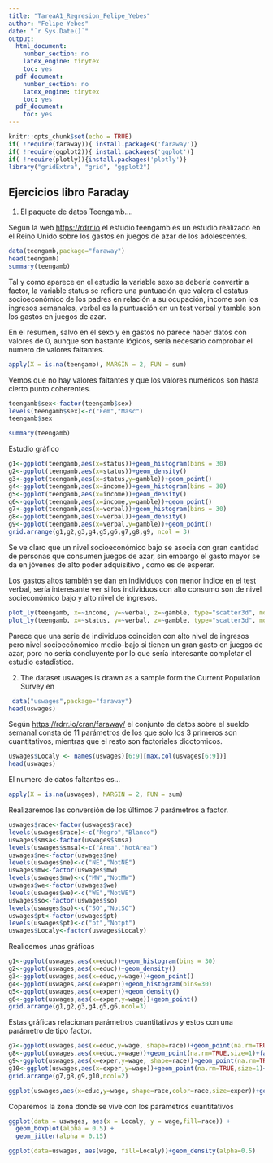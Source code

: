 ```yaml
---
title: "TareaA1_Regresion_Felipe_Yebes"
author: "Felipe Yebes"
date: "`r Sys.Date()`"
output:
  html_document:
    number_section: no
    latex_engine: tinytex
    toc: yes
  pdf document:
    number_section: no
    latex_engine: tinytex
    toc: yes
  pdf_document:
    toc: yes
---
```


```r
knitr::opts_chunk$set(echo = TRUE)
if( !require(faraway)){ install.packages('faraway')}
if( !require(ggplot2)){ install.packages('ggplot')}
if( !require(plotly)){install.packages('plotly')}
library("gridExtra", "grid", "ggplot2")
```

## Ejercicios libro Faraday

1.  El paquete de datos Teengamb....

Según la web <https://rdrr.io> el estudio teengamb es un estudio realizado en el Reino Unido sobre los gastos en juegos de azar de los adolescentes.

```r
data(teengamb,package="faraway")
head(teengamb)
summary(teengamb)
```

Tal y como aparece en el estudio la variable sexo se debería convertir a factor, la variable status se refiere una puntuación que valora el estatus socioeconómico de los padres en relación a su ocupación, income son los ingresos semanales, verbal es la puntuación en un test verbal y tamble son los gastos en juegos de azar.

En el resumen, salvo en el sexo y en gastos no parece haber datos con valores de 0, aunque son bastante lógicos, sería necesario comprobar el numero de valores faltantes.

```r
apply(X = is.na(teengamb), MARGIN = 2, FUN = sum)
```

Vemos que no hay valores faltantes y que los valores numéricos son hasta cierto punto coherentes.

```r
teengamb$sex<-factor(teengamb$sex)
levels(teengamb$sex)<-c("Fem","Masc")
teengamb$sex
```

```r
summary(teengamb)
```

Estudio gráfico

```r

g1<-ggplot(teengamb,aes(x=status))+geom_histogram(bins = 30)
g2<-ggplot(teengamb,aes(x=status))+geom_density()
g3<-ggplot(teengamb,aes(x=status,y=gamble))+geom_point()
g4<-ggplot(teengamb,aes(x=income))+geom_histogram(bins = 30)
g5<-ggplot(teengamb,aes(x=income))+geom_density()
g6<-ggplot(teengamb,aes(x=income,y=gamble))+geom_point()
g7<-ggplot(teengamb,aes(x=verbal))+geom_histogram(bins = 30)
g8<-ggplot(teengamb,aes(x=verbal))+geom_density()
g9<-ggplot(teengamb,aes(x=verbal,y=gamble))+geom_point()
grid.arrange(g1,g2,g3,g4,g5,g6,g7,g8,g9, ncol = 3)
```

Se ve claro que un nivel socioeconómico bajo se asocia con gran cantidad de personas que consumen juegos de azar, sin embargo el gasto mayor se da en jóvenes de alto poder adquisitivo , como es de esperar.

Los gastos altos también se dan en individuos con menor indice en el test verbal, sería interesante ver si los individuos con alto consumo son de nivel socieconómico bajo y alto nivel de ingresos.

```r

plot_ly(teengamb, x=~income, y=~verbal, z=~gamble, type="scatter3d", mode="markers", color=~gamble)
plot_ly(teengamb, x=~status, y=~verbal, z=~gamble, type="scatter3d", mode="markers", color=~gamble)

```

Parece que una serie de individuos coinciden con alto nivel de ingresos pero nivel socioecónomico medio-bajo si tienen un gran gasto en juegos de azar, poro no sería concluyente por lo que sería interesante completar el estudio estadístico.

2.  The dataset uswages is drawn as a sample form the Current Population Survey en

```r
 data("uswages",package="faraway")
head(uswages)
```

Según <https://rdrr.io/cran/faraway/> el conjunto de datos sobre el sueldo semanal consta de 11 parámetros de los que solo los 3 primeros son cuantitativos, mientras que el resto son factoriales dicotomicos.

```r
uswages$Localy <- names(uswages)[6:9][max.col(uswages[6:9])]
head(uswages)
```

El numero de datos faltantes es...

```r
apply(X = is.na(uswages), MARGIN = 2, FUN = sum)
```

Realizaremos las conversión de los últimos 7 parámetros a factor.

```r
uswages$race<-factor(uswages$race)
levels(uswages$race)<-c("Negro","Blanco")
uswages$smsa<-factor(uswages$smsa)
levels(uswages$smsa)<-c("Area","NotArea")
uswages$ne<-factor(uswages$ne)
levels(uswages$ne)<-c("NE","NotNE")
uswages$mw<-factor(uswages$mw)
levels(uswages$mw)<-c("MW","NotMW")
uswages$we<-factor(uswages$we)
levels(uswages$we)<-c("WE","NotWE")
uswages$so<-factor(uswages$so)
levels(uswages$so)<-c("SO","NotSO")
uswages$pt<-factor(uswages$pt)
levels(uswages$pt)<-c("pt","Notpt")
uswages$Localy<-factor(uswages$Localy)

```

Realicemos unas gráficas

```r
g1<-ggplot(uswages,aes(x=educ))+geom_histogram(bins = 30)
g2<-ggplot(uswages,aes(x=educ))+geom_density()
g3<-ggplot(uswages,aes(x=educ,y=wage))+geom_point()
g4<-ggplot(uswages,aes(x=exper))+geom_histogram(bins=30)
g5<-ggplot(uswages,aes(x=exper))+geom_density()
g6<-ggplot(uswages,aes(x=exper,y=wage))+geom_point()
grid.arrange(g1,g2,g3,g4,g5,g6,ncol=3)
```

Estas gráficas relacionan parámetros cuantitativos y estos con una parámetro de tipo factor.

```r
g7<-ggplot(uswages,aes(x=educ,y=wage, shape=race))+geom_point(na.rm=TRUE)+theme(legend.position = "top",legend.direction ="horizontal")
g8<-ggplot(uswages,aes(x=educ,y=wage))+geom_point(na.rm=TRUE,size=1)+facet_grid(~ race)
g9<-ggplot(uswages,aes(x=exper,y=wage, shape=race))+geom_point(na.rm=TRUE)+theme(legend.position = "top",legend.direction ="horizontal")
g10<-ggplot(uswages,aes(x=exper,y=wage))+geom_point(na.rm=TRUE,size=1)+facet_grid(~ race)
grid.arrange(g7,g8,g9,g10,ncol=2)
```

```r
ggplot(uswages,aes(x=educ,y=wage, shape=race,color=race,size=exper))+geom_point(na.rm = T)+theme(legend.position = "top", legend.direction = "horizontal" )
```

Coparemos la zona donde se vive con los parámetros cuantitativos

```r
ggplot(data = uswages, aes(x = Localy, y = wage,fill=race)) + 
  geom_boxplot(alpha = 0.5) +
  geom_jitter(alpha = 0.15)

ggplot(data=uswages, aes(wage, fill=Localy))+geom_density(alpha=0.5)
```
